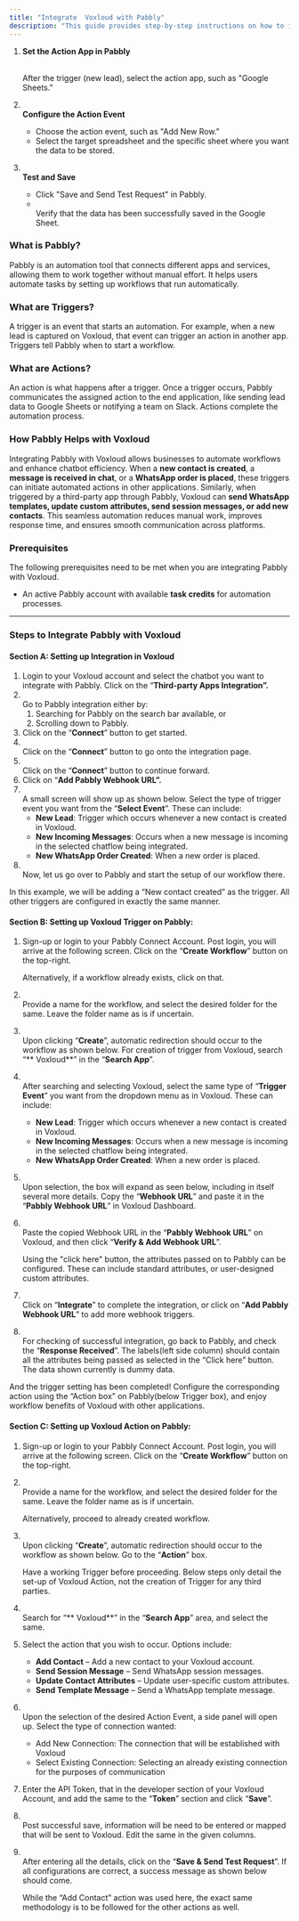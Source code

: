 ```yaml
---
title: "Integrate  Voxloud with Pabbly"
description: "This guide provides step-by-step instructions on how to integrate Pabbly with  Voxloud to collect leads captured on  Voxloud and transfer them to a third-party application, such as Google Sheets."
---
```


1. **Set the Action App in Pabbly**

   \
   After the trigger (new lead), select the action app, such as "Google Sheets."
2. **\
   Configure the Action Event**
   - Choose the action event, such as "Add New Row."
   - Select the target spreadsheet and the specific sheet where you want the data to be stored.
3. **\
   Test and Save**
   - Click "Save and Send Test Request" in Pabbly.
   - \
     Verify that the data has been successfully saved in the Google Sheet.

 

### **What is Pabbly?**

Pabbly is an automation tool that connects different apps and services, allowing them to work together without manual effort. It helps users automate tasks by setting up workflows that run automatically.

### **What are Triggers?**

A trigger is an event that starts an automation. For example, when a new lead is captured on  Voxloud, that event can trigger an action in another app. Triggers tell Pabbly when to start a workflow.

### **What are Actions?**

An action is what happens after a trigger. Once a trigger occurs, Pabbly communicates the assigned action to the end application, like sending lead data to Google Sheets or notifying a team on Slack. Actions complete the automation process.

### **How Pabbly Helps with  Voxloud**

Integrating Pabbly with  Voxloud allows businesses to automate workflows and enhance chatbot efficiency. When a **new contact is created**, a **message is received in chat**, or a **WhatsApp order is placed**, these triggers can initiate automated actions in other applications. Similarly, when triggered by a third-party app through Pabbly,  Voxloud can **send WhatsApp templates, update custom attributes, send session messages, or add new contacts**. This seamless automation reduces manual work, improves response time, and ensures smooth communication across platforms.

### **Prerequisites**

The following prerequisites need to be met when you are integrating Pabbly with  Voxloud.

- An active Pabbly account with available **task credits** for automation processes.

---

### **Steps to Integrate Pabbly with  Voxloud**

#### **Section A: Setting up Integration in  Voxloud**

1. Login to your  Voxloud account and select the chatbot you want to integrate with Pabbly. Click on the “**Third-party Apps Integration”.**
2. \
   Go to Pabbly integration either by:
   1. Searching for Pabbly on the search bar available, or
   2. Scrolling down to Pabbly.
3. Click on the “**Connect**” button to get started.
4. \
   Click on the “**Connect**” button to go onto the integration page.
5. \
   Click on the “**Connect**” button to continue forward.
6. Click on “**Add Pabbly Webhook URL”.**
7. \
   A small screen will show up as shown below. Select the type of trigger event you want from the “**Select Event**”. These can include:
   - **New Lead**: Trigger which occurs whenever a new contact is created in  Voxloud.
   - **New Incoming Messages**: Occurs when a new message is incoming in the selected chatflow being integrated.
   - **New WhatsApp Order Created**: When a new order is placed.
8. \
   Now, let us go over to Pabbly and start the setup of our workflow there.

<Info>
  In this example, we will be adding a “New contact created” as the trigger. All other triggers are configured in exactly the same manner.
</Info>

#### **Section B: Setting up  Voxloud Trigger on Pabbly:**

1. Sign-up or login to your Pabbly Connect Account. Post login, you will arrive at the following screen. Click on the “**Create Workflow**” button on the top-right.

   <Info>
     Alternatively, if a workflow already exists, click on that.
   </Info>
2. \
   Provide a name for the workflow, and select the desired folder for the same. Leave the folder name as is if uncertain.
3. \
   Upon clicking “**Create**”, automatic redirection should occur to the workflow as shown below. For creation of trigger from  Voxloud, search “** Voxloud**” in the “**Search App**”.
4. \
   After searching and selecting  Voxloud, select the same type of “**Trigger Event**” you want from the dropdown menu as in  Voxloud. These can include:
   - **New Lead**: Trigger which occurs whenever a new contact is created in  Voxloud.
   - **New Incoming Messages**: Occurs when a new message is incoming in the selected chatflow being integrated.
   - **New WhatsApp Order Created**: When a new order is placed.
5. \
   Upon selection, the box will expand as seen below, including in itself several more details. Copy the “**Webhook URL**” and paste it in the “**Pabbly Webhook URL**” in  Voxloud Dashboard.
6. \
   Paste the copied Webhook URL in the “**Pabbly Webhook URL**” on  Voxloud, and then click “**Verify & Add Webhook URL**”.

   <Info>
     Using the "click here" button, the attributes passed on to Pabbly can be configured. These can include standard attributes, or user-designed custom attributes.
   </Info>
7. \
   Click on “**Integrate**” to complete the integration, or click on “**Add Pabbly Webhook URL**” to add more webhook triggers.
8. \
   For checking of successful integration, go back to Pabbly, and check the “**Response Received**”. The labels(left side column) should contain all the attributes being passed as selected in the “Click here” button. The data shown currently is dummy data.

And the trigger setting has been completed\! Configure the corresponding action using the “Action box” on Pabbly(below Trigger box), and enjoy workflow benefits of  Voxloud with other applications.

#### **Section C: Setting up  Voxloud Action on Pabbly:**

1. Sign-up or login to your Pabbly Connect Account. Post login, you will arrive at the following screen. Click on the “**Create Workflow**” button on the top-right.
2. \
   Provide a name for the workflow, and select the desired folder for the same. Leave the folder name as is if uncertain.

   <Info>
     Alternatively, proceed to already created workflow.
   </Info>
3. \
   Upon clicking “**Create**”, automatic redirection should occur to the workflow as shown below. Go to the “**Action**” box.

   <Info>
     Have a working Trigger before proceeding. Below steps only detail the set-up of  Voxloud Action, not the creation of Trigger for any third parties.
   </Info>
4. \
   Search for “** Voxloud**” in the “**Search App**” area, and select the same.
5. Select the action that you wish to occur. Options include:
   - **Add Contact** – Add a new contact to your  Voxloud account.
   - **Send Session Message** – Send WhatsApp session messages.
   - **Update Contact Attributes** – Update user-specific custom attributes.
   - **Send Template Message** – Send a WhatsApp template message.
6. \
   Upon the selection of the desired Action Event, a side panel will open up. Select the type of connection wanted:
   - Add New Connection: The connection that will be established with  Voxloud
   - Select Existing Connection: Selecting an already existing connection for the purposes of communication
7. Enter the API Token, that in the developer section of your  Voxloud Account, and add the same to the “**Token**” section and click “**Save**”.
8. \
   Post successful save, information will be need to be entered or mapped that will be sent to  Voxloud. Edit the same in the given columns.
9. \
   After entering all the details, click on the “**Save & Send Test Request**”. If all configurations are correct, a success message as shown below should come.

   <Info>
     While the “Add Contact” action was used here, the exact same methodology is to be followed for the other actions as well.
   </Info>

 